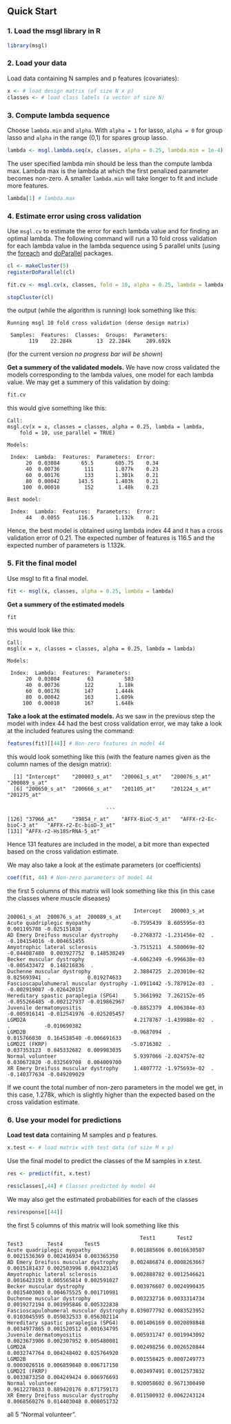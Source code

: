%\VignetteIndexEntry{Quick Start}
%\VignetteEngine{knitr::knitr}

## Quick Start

### 1. Load the msgl library in R
```R
library(msgl)
```

### 2. Load your data
Load data containing N samples and p features (covariates):

```R
x <- # load design matrix (of size N x p)
classes <- # load class labels (a vector of size N)
```

### 3. Compute lambda sequence
Choose `lambda.min` and `alpha`. With `alpha = 1` for lasso, `alpha = 0` for group lasso and `alpha` in the range (0,1) for spares group lasso.

```R
lambda <- msgl.lambda.seq(x, classes, alpha = 0.25, lambda.min = 1e-4)
```

The user specified lambda min should be less than the compute lambda max. Lambda max is the lambda at which the first penalized parameter becomes non-zero. A smaller `lambda.min` will take longer to fit and include more features.

```R
lambda[1] # lambda.max
```

### 4. Estimate error using cross validation

Use `msgl.cv` to estimate the error for each lambda value and for finding an optimal lambda. The following command will run a 10 fold cross validation for each lambda value in the lambda sequence using 5 parallel units (using the [foreach](https://CRAN.R-project.org/package=foreach) and [doParallel](https://CRAN.R-project.org/package=doParallel) packages.

```R
cl <- makeCluster(5)
registerDoParallel(cl)

fit.cv <- msgl.cv(x, classes, fold = 10, alpha = 0.25, lambda = lambda, use_parallel = TRUE)

stopCluster(cl)
```
the output (while the algorithm is running) look something like this:
```
Running msgl 10 fold cross validation (dense design matrix)

 Samples:  Features:  Classes:  Groups:  Parameters:
       119    22.284k        13  22.284k     289.692k
```
(for the current version *no progress bar will be shown*)

**Get a summery of the validated models.**
We have now cross validated the models corresponding to the lambda values, one model for each lambda value. We may get a summery of this validation by doing:
```R
fit.cv
```
this would give something like this:
```
Call:
msgl.cv(x = x, classes = classes, alpha = 0.25, lambda = lambda,
    fold = 10, use_parallel = TRUE)

Models:

 Index:  Lambda:  Features:  Parameters:  Error:
      20  0.03084       65.5       605.75    0.34
      40  0.00736        111       1.077k    0.23
      60  0.00176        133       1.301k    0.21
      80  0.00042      143.5       1.403k    0.21
     100  0.00010        152        1.48k    0.23

Best model:

 Index:  Lambda:  Features:  Parameters:  Error:
      44   0.0055      116.5       1.132k    0.21
```

Hence, the best model is obtained using lambda index 44 and it has a cross validation error of 0.21. The expected number of features is 116.5 and the expected number of parameters is 1.132k.

### 5. Fit the final model

Use msgl to fit a final model.
```R
fit <- msgl(x, classes, alpha = 0.25, lambda = lambda)
```
**Get a summery of the estimated models**
```R
fit
```
this would look like this:
```
Call:
msgl(x = x, classes = classes, alpha = 0.25, lambda = lambda)

Models:

 Index:  Lambda:  Features:  Parameters:
      20  0.03084         63          583
      40  0.00736        122        1.18k
      60  0.00176        147       1.444k
      80  0.00042        163       1.609k
     100  0.00010        167       1.648k
```

**Take a look at the estimated models.**
As we saw in the previous step the model with index 44 had the best cross validation error, we may take a look at the included features using the command:
```R
features(fit)[[44]] # Non-zero features in model 44
```
this would look something like this (with the feature names given as the column names of the design matrix):
```
  [1] "Intercept"    "200003_s_at"   "200061_s_at"   "200076_s_at"  "200089_s_at"           
  [6] "200650_s_at"  "200666_s_at"   "201105_at"     "201224_s_at"  "201275_at"             

                                ...

[126] "37966_at"     "39854_r_at"    "AFFX-BioC-5_at"   "AFFX-r2-Ec-bioC-3_at"   "AFFX-r2-Ec-bioD-3_at"  
[131] "AFFX-r2-Hs18SrRNA-5_at"
```
Hence 131 features are included in the model, a bit more than expected based on the cross validation estimate.

We may also take a look at the estimate parameters (or coefficients)

```R
coef(fit, 44) # Non-zero parameters of model 44
```
the first 5 columns of this matrix will look something like this (in this case the classes where muscle diseases)
```
                                         Intercept   200003_s_at  200061_s_at  200076_s_at  200089_s_at
Acute quadriplegic myopathy             -0.7595439  8.605595e-03  0.001195788 -0.025151838  .          
AD Emery Dreifuss muscular dystrophy    -0.2768372 -1.231456e-02  .           -0.104154016 -0.004651455
Amyotrophic lateral sclerosis           -3.7515211  4.580069e-02 -0.044087480  0.003927752  0.148530249
Becker muscular dystrophy               -4.6062349 -6.996638e-03 -0.005433472  0.148216836  .          
Duchenne muscular dystrophy              2.3884725  2.203010e-02  0.025693941  .            0.019274633
Fascioscapulohumeral muscular dystrophy -1.0911442 -5.787912e-03  .           -0.002919087 -0.026420157
Hereditary spastic paraplegia (SPG4)     5.3661992  7.262152e-05 -0.055266485 -0.002127937 -0.019862967
Juvenile dermatomyositis                -0.8852379  4.006304e-03 -0.005916141 -0.012541976 -0.025205457
LGMD2A                                   4.2178767 -1.439988e-02  .            .           -0.010690382
LGMD2B                                  -0.9687094  .             0.015766030  0.164538540 -0.006691633
LGMD2I (FKRP)                           -5.0716302  .             0.037353123  0.045332682  0.009983035
Normal volunteer                         5.9397066 -2.024757e-02  0.030672820 -0.032569708  0.004009700
XR Emery Dreifuss muscular dystrophy     1.4807772 -1.975693e-02  .           -0.140377634 -0.049209029
```

If we count the total number of non-zero parameters in the model we get, in this case, 1.278k, which is slightly higher than the expected based on the cross validation estimate.

### 6. Use your model for predictions

**Load test data** containing M samples and p features.
```R
x.test <- # load matrix with test data (of size M x p)
```
Use the final model to predict the classes of the M samples in x.test.
```R
res <- predict(fit, x.test)

res$classes[,44] # Classes predicted by model 44
```

We may also get the estimated probabilities for each of the classes
```R
res$response[[44]]
```
the first 5 columns of this matrix will look something like this
```
                                           Test1       Test2        Test3        Test4       Test5
Acute quadriplegic myopathy             0.001885606 0.0016630587 0.0021536369 0.002416934 0.003365350
AD Emery Dreifuss muscular dystrophy    0.002486874 0.0008263667 0.0015181437 0.002503996 0.004323145
Amyotrophic lateral sclerosis           0.002888782 0.0012546621 0.0016423193 0.005565814 0.002591027
Becker muscular dystrophy               0.003976607 0.0024990435 0.0015403003 0.004675525 0.001710981
Duchenne muscular dystrophy             0.003232716 0.0033314734 0.0019272194 0.001995846 0.005322838
Fascioscapulohumeral muscular dystrophy 0.039077792 0.0083523952 0.0103045595 0.059832533 0.056302114
Hereditary spastic paraplegia (SPG4)    0.001406169 0.0020898848 0.0034977865 0.001520512 0.001634795
Juvenile dermatomyositis                0.005931747 0.0019943092 0.0023673906 0.002307952 0.005480081
LGMD2A                                  0.002498256 0.0026520844 0.0032747764 0.004248402 0.025764920
LGMD2B                                  0.001558425 0.0007249773 0.0003026516 0.006859840 0.006717150
LGMD2I (FKRP)                           0.003497491 0.0012573832 0.0033873250 0.004249424 0.006976693
Normal volunteer                        0.920058602 0.9671300490 0.9612278633 0.889420176 0.871759173
XR Emery Dreifuss muscular dystrophy    0.011500932 0.0062243124 0.0068560276 0.014403048 0.008051732
```
all 5 "Normal volunteer".
